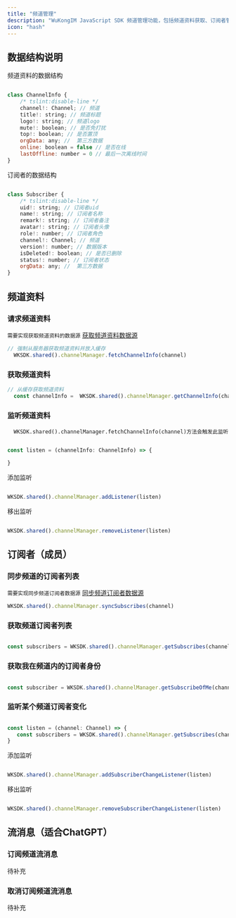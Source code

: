 ```yaml
---
title: "频道管理"
description: "WuKongIM JavaScript SDK 频道管理功能，包括频道资料获取、订阅者管理和监听"
icon: "hash"
---
```


## 数据结构说明

频道资料的数据结构

```js

class ChannelInfo {
    /* tslint:disable-line */
    channel!: Channel; // 频道
    title!: string; // 频道标题
    logo!: string; // 频道logo
    mute!: boolean; // 是否免打扰
    top!: boolean; // 是否置顶
    orgData: any; //  第三方数据
    online: boolean = false // 是否在线
    lastOffline: number = 0 // 最后一次离线时间
}

```

订阅者的数据结构

```js

class Subscriber {
    /* tslint:disable-line */
    uid!: string; // 订阅者uid
    name!: string; // 订阅者名称
    remark!: string; // 订阅者备注
    avatar!: string; // 订阅者头像
    role!: number; // 订阅者角色
    channel!: Channel; // 频道
    version!: number; // 数据版本
    isDeleted!: boolean; // 是否已删除
    status!: number; // 订阅者状态
    orgData: any; //  第三方数据
}

```

## 频道资料

### 请求频道资料

`需要实现获取频道资料的数据源` [获取频道资料数据源](/sdk/jssdk/datasource.html#获取频道资料数据源)

```js
// 强制从服务器获取频道资料并放入缓存
  WKSDK.shared().channelManager.fetchChannelInfo(channel)
```

### 获取频道资料

```js
// 从缓存获取频道资料
  const channelInfo =  WKSDK.shared().channelManager.getChannelInfo(channel)
```


### 监听频道资料

`  WKSDK.shared().channelManager.fetchChannelInfo(channel)方法会触发此监听`

```js

const listen = (channelInfo: ChannelInfo) => {

}

```

添加监听

```js

WKSDK.shared().channelManager.addListener(listen)

```

移出监听

```js

WKSDK.shared().channelManager.removeListener(listen)

```

## 订阅者（成员）

### 同步频道的订阅者列表

`需要实现同步频道订阅者数据源` [同步频道订阅者数据源](/sdk/jssdk/datasource.html#同步频道订阅者数据源)

```js
WKSDK.shared().channelManager.syncSubscribes(channel)
```


### 获取频道订阅者列表

```js

const subscribers = WKSDK.shared().channelManager.getSubscribes(channel)

```

### 获取我在频道内的订阅者身份

```js

const subscriber = WKSDK.shared().channelManager.getSubscribeOfMe(channel)

```

### 监听某个频道订阅者变化

```js

const listen = (channel: Channel) => {
   const subscribers = WKSDK.shared().channelManager.getSubscribes(channel)
}

```

添加监听

```js

WKSDK.shared().channelManager.addSubscriberChangeListener(listen)

```

移出监听

```js

WKSDK.shared().channelManager.removeSubscriberChangeListener(listen)

```


## 流消息（适合ChatGPT）

### 订阅频道流消息

待补充

### 取消订阅频道流消息

待补充
